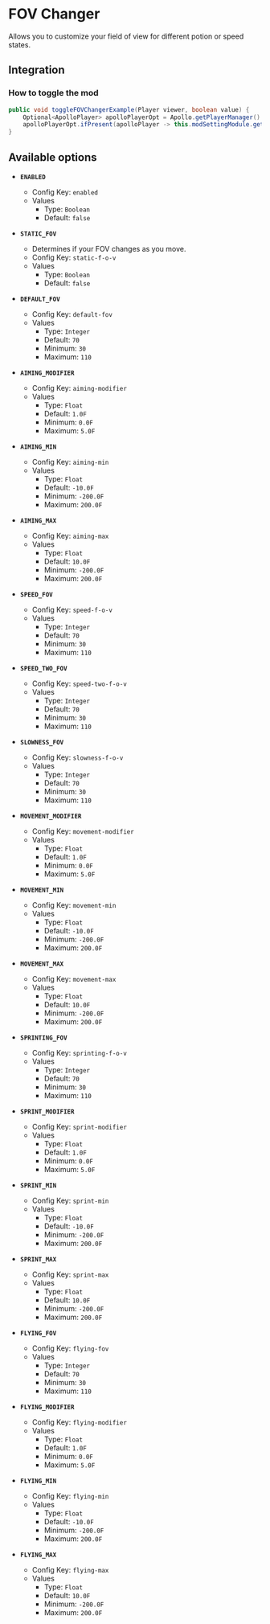 # FOV Changer

Allows you to customize your field of view for different potion or speed states.

## Integration

### How to toggle the mod

```java
public void toggleFOVChangerExample(Player viewer, boolean value) {
    Optional<ApolloPlayer> apolloPlayerOpt = Apollo.getPlayerManager().getPlayer(viewer.getUniqueId());
    apolloPlayerOpt.ifPresent(apolloPlayer -> this.modSettingModule.getOptions().set(apolloPlayer, ModFov.ENABLED, value));
}
```

## Available options

- __`ENABLED`__
    - Config Key: `enabled`
    - Values
        - Type: `Boolean`
        - Default: `false`

- __`STATIC_FOV`__
    - Determines if your FOV changes as you move.
    - Config Key: `static-f-o-v`
    - Values
        - Type: `Boolean`
        - Default: `false`

- __`DEFAULT_FOV`__
    - Config Key: `default-fov`
    - Values
        - Type: `Integer`
        - Default: `70`
        - Minimum: `30`
        - Maximum: `110`

- __`AIMING_MODIFIER`__
    - Config Key: `aiming-modifier`
    - Values
        - Type: `Float`
        - Default: `1.0F`
        - Minimum: `0.0F`
        - Maximum: `5.0F`

- __`AIMING_MIN`__
    - Config Key: `aiming-min`
    - Values
        - Type: `Float`
        - Default: `-10.0F`
        - Minimum: `-200.0F`
        - Maximum: `200.0F`

- __`AIMING_MAX`__
    - Config Key: `aiming-max`
    - Values
        - Type: `Float`
        - Default: `10.0F`
        - Minimum: `-200.0F`
        - Maximum: `200.0F`

- __`SPEED_FOV`__
    - Config Key: `speed-f-o-v`
    - Values
        - Type: `Integer`
        - Default: `70`
        - Minimum: `30`
        - Maximum: `110`

- __`SPEED_TWO_FOV`__
    - Config Key: `speed-two-f-o-v`
    - Values
        - Type: `Integer`
        - Default: `70`
        - Minimum: `30`
        - Maximum: `110`

- __`SLOWNESS_FOV`__
    - Config Key: `slowness-f-o-v`
    - Values
        - Type: `Integer`
        - Default: `70`
        - Minimum: `30`
        - Maximum: `110`

- __`MOVEMENT_MODIFIER`__
    - Config Key: `movement-modifier`
    - Values
        - Type: `Float`
        - Default: `1.0F`
        - Minimum: `0.0F`
        - Maximum: `5.0F`

- __`MOVEMENT_MIN`__
    - Config Key: `movement-min`
    - Values
        - Type: `Float`
        - Default: `-10.0F`
        - Minimum: `-200.0F`
        - Maximum: `200.0F`

- __`MOVEMENT_MAX`__
    - Config Key: `movement-max`
    - Values
        - Type: `Float`
        - Default: `10.0F`
        - Minimum: `-200.0F`
        - Maximum: `200.0F`

- __`SPRINTING_FOV`__
    - Config Key: `sprinting-f-o-v`
    - Values
        - Type: `Integer`
        - Default: `70`
        - Minimum: `30`
        - Maximum: `110`

- __`SPRINT_MODIFIER`__
    - Config Key: `sprint-modifier`
    - Values
        - Type: `Float`
        - Default: `1.0F`
        - Minimum: `0.0F`
        - Maximum: `5.0F`

- __`SPRINT_MIN`__
    - Config Key: `sprint-min`
    - Values
        - Type: `Float`
        - Default: `-10.0F`
        - Minimum: `-200.0F`
        - Maximum: `200.0F`

- __`SPRINT_MAX`__
    - Config Key: `sprint-max`
    - Values
        - Type: `Float`
        - Default: `10.0F`
        - Minimum: `-200.0F`
        - Maximum: `200.0F`

- __`FLYING_FOV`__
    - Config Key: `flying-fov`
    - Values
        - Type: `Integer`
        - Default: `70`
        - Minimum: `30`
        - Maximum: `110`

- __`FLYING_MODIFIER`__
    - Config Key: `flying-modifier`
    - Values
        - Type: `Float`
        - Default: `1.0F`
        - Minimum: `0.0F`
        - Maximum: `5.0F`

- __`FLYING_MIN`__
    - Config Key: `flying-min`
    - Values
        - Type: `Float`
        - Default: `-10.0F`
        - Minimum: `-200.0F`
        - Maximum: `200.0F`

- __`FLYING_MAX`__
    - Config Key: `flying-max`
    - Values
        - Type: `Float`
        - Default: `10.0F`
        - Minimum: `-200.0F`
        - Maximum: `200.0F`

